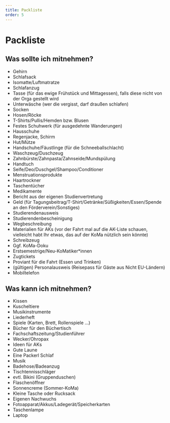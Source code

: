 ```yaml
---
title: Packliste
order: 5
---
```


# Packliste

## Was sollte ich mitnehmen?

<div class="not-prose leading-loose">

- <Checkbox>Gehirn</Checkbox>
- <Checkbox>Schlafsack</Checkbox>
- <Checkbox>Isomatte/Luftmatratze</Checkbox>
- <Checkbox>Schlafanzug</Checkbox>
- <Checkbox>Tasse (für das ewige Frühstück und Mittagessen), falls diese nicht von der Orga gestellt wird</Checkbox>
- <Checkbox>Unterwäsche (wer die vergisst, darf draußen schlafen)</Checkbox>
- <Checkbox>Socken</Checkbox>
- <Checkbox>Hosen/Röcke</Checkbox>
- <Checkbox>T-Shirts/Pullis/Hemden bzw. Blusen</Checkbox>
- <Checkbox>Festes Schuhwerk (für ausgedehnte Wanderungen)</Checkbox>
- <Checkbox>Hausschuhe</Checkbox>
- <Checkbox>Regenjacke, Schirm</Checkbox>
- <Checkbox>Hut/Mütze</Checkbox>
- <Checkbox>Handschuhe/Fäustlinge (für die Schneeballschlacht)</Checkbox>
- <Checkbox>Waschzeug/Duschzeug</Checkbox>
- <Checkbox>Zahnbürste/Zahnpasta/Zahnseide/Mundspülung</Checkbox>
- <Checkbox>Handtuch</Checkbox>
- <Checkbox>Seife/Deo/Duschgel/Shampoo/Conditioner</Checkbox>
- <Checkbox>Menstruationsprodukte</Checkbox>
- <Checkbox>Haartrockner</Checkbox>
- <Checkbox>Taschentücher</Checkbox>
- <Checkbox>Medikamente</Checkbox>
- <Checkbox>Bericht aus der eigenen Studienvertretung</Checkbox>
- <Checkbox>Geld (für Tagungsbeitrag/T-Shirt/Getränke/Süßigkeiten/Essen/Spende an den Förderverein/Sonstiges)</Checkbox>
- <Checkbox>Studierendenausweis</Checkbox>
- <Checkbox>Studierendenbescheinigung</Checkbox>
- <Checkbox>Wegbeschreibung</Checkbox>
- <Checkbox>Materialien für AKs (vor der Fahrt mal auf die AK-Liste schauen, vielleicht habt Ihr etwas, das auf der KoMa nützlich sein könnte)</Checkbox>
- <Checkbox>Schreibzeug</Checkbox>
- <Checkbox>Ggf. KoMa-Doku</Checkbox>
- <Checkbox>Erstsemestrige/Neu-KoMatiker\*innen</Checkbox>
- <Checkbox>Zugtickets</Checkbox>
- <Checkbox>Proviant für die Fahrt (Essen und Trinken)</Checkbox>
- <Checkbox>(gültigen) Personalausweis (Reisepass für Gäste aus Nicht EU-Ländern)</Checkbox>
- <Checkbox>Mobiltelefon</Checkbox>
</div>

## Was kann ich mitnehmen?

<div class="not-prose leading-loose">

- <Checkbox>Kissen</Checkbox>
- <Checkbox>Kuscheltiere</Checkbox>
- <Checkbox>Musikinstrumente</Checkbox>
- <Checkbox>Liederheft</Checkbox>
- <Checkbox>Spiele (Karten, Brett, Rollenspiele …)</Checkbox>
- <Checkbox>Bücher für den Büchertisch</Checkbox>
- <Checkbox>Fachschaftszeitung/Studienführer</Checkbox>
- <Checkbox>Wecker/Ohropax</Checkbox>
- <Checkbox>Ideen für AKs</Checkbox>
- <Checkbox>Gute Laune</Checkbox>
- <Checkbox>Eine Packerl Schlaf</Checkbox>
- <Checkbox>Musik</Checkbox>
- <Checkbox>Badehose/Badeanzug</Checkbox>
- <Checkbox>Tischtennisschläger</Checkbox>
- <Checkbox>evtl. Bikini (Gruppenduschen)</Checkbox>
- <Checkbox>Flaschenöffner</Checkbox>
- <Checkbox>Sonnencreme (Sommer-KoMa)</Checkbox>
- <Checkbox>Kleine Tasche oder Rucksack</Checkbox>
- <Checkbox>Eigenen Nachwuchs</Checkbox>
- <Checkbox>Fotoapparat/Akkus/Ladegerät/Speicherkarten</Checkbox>
- <Checkbox>Taschenlampe</Checkbox>
- <Checkbox>Laptop</Checkbox>

</div>
